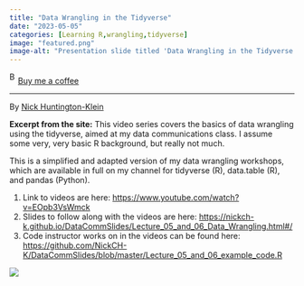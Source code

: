 ```yaml
---
title: "Data Wrangling in the Tidyverse"
date: "2023-05-05"
categories: [Learning R,wrangling,tidyverse]
image: "featured.png"
image-alt: "Presentation slide titled 'Data Wrangling in the Tidyverse' by Nick Huntington-Klein, dated 26 February, 2023, displayed on a plain white background."
---
```


<link href="https://fonts.googleapis.com/css?family=Cookie" rel="stylesheet"><a class="bmc-button" target="_blank" href="https://www.buymeacoffee.com/JoscelinRocha">![Buy me a coffee](https://cdn.buymeacoffee.com/buttons/bmc-new-btn-logo.svg){alt="Buy me a coffee" width="15" height="21"}Buy me a coffee</a>

------------------------------------------------------------------------

By [Nick Huntington-Klein](https://www.youtube.com/watch?v=EOpb3VsWmck)

**Excerpt from the site:** This video series covers the basics of data wrangling using the tidyverse, aimed at my data communications class. I assume some very, very basic R background, but really not much.

This is a simplified and adapted version of my data wrangling workshops, which are available in full on my channel for tidyverse (R), data.table (R), and pandas (Python).

1.  Link to videos are here: <https://www.youtube.com/watch?v=EOpb3VsWmck>
2.  Slides to follow along with the videos are here: <https://nickch-k.github.io/DataCommSlides/Lecture_05_and_06_Data_Wrangling.html#/>
3.  Code instructor works on in the videos can be found here: <https://github.com/NickCH-K/DataCommSlides/blob/master/Lecture_05_and_06_example_code.R>

![](featured.png)
